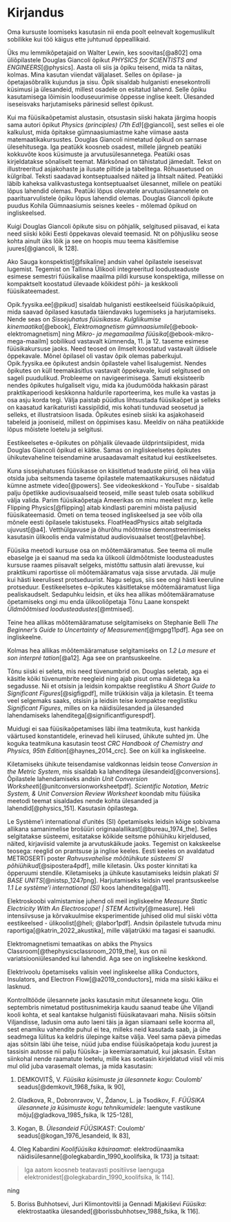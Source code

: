 # Kirjandus

\multicolsbegin

Oma kursuste loomiseks kasutasin nii enda poolt eelnevalt kogemuslikult sobilikke kui töö käigus ette juhtunud õppeallikaid.

Üks mu lemmikõpetajaid on Walter Lewin, kes soovitas[@a802] oma üliõpilastele Douglas Giancoli õpikut *PHYSICS for SCIENTISTS and ENGINEERS*[@physics]. Aasta oli siis \num{2020} ja õpiku teisend, mida ta näitas, kolmas. Mina kasutan viiendat väljalaset. Selles on õpilase- ja õpetajasõbralik kujundus ja sisu. Õpik sisaldab hulganisti enesekontrolli küsimusi ja ülesandeid, millest osadele on esitatud lahend. Selle õpiku kasutamisega lõimisin looduseuurimise õppesse inglise keelt. Ülesanded iseseisvaks harjutamiseks pärinesid sellest õpikust.

Kui ma füüsikaõpetamist alustasin, otsustasin siiski hakata järgima hoopis sama autori õpikut *Physics (principles) (7th Ed)*[@giancoli], sest selles ei ole kalkulust, mida õpitakse gümnaasiumiastme kahe viimase aasta matemaatikakursustes. Douglas Giancoli nimetatud õpikud on sarnase ülesehitusega. Iga peatükk koosneb osadest, millele järgneb peatüki kokkuvõte koos küsimuste ja arvutusülesannetega. Peatüki osas kirjeldatakse sõnaliselt teemat. Märksõnad on tähistatud jämedalt. Tekst on illustreeritud asjakohaste ja ilusate piltide ja tabelitega. Rõhuasetused on külgribal. Teksti saadavad kontseptuaalsed näited ja lihtsalt näited. Peatükki läbib kaheksa valikvastustega kontseptuaalset ülesannet, millele on peatüki lõpus lahendid olemas. Peatüki lõpus olevatele arvutusülesannetele on paarituarvulistele õpiku lõpus lahendid olemas. Douglas Giancoli õpikute puudus Kohila Gümnaasiumis seisnes keeles - mõlemad õpikud on ingliskeelsed.

Kuigi Douglas Giancoli õpikute sisu on põhjalik, selgitused piisavad, ei kata need siiski kõiki Eesti õppekavas olevaid teemasid. Nt on põhjusliku seose kohta ainult üks lõik ja see on hoopis muu teema käsitlemise juures[@giancoli, lk 128].

Ako Sauga konspektist[@fsikaline] andsin vahel õpilastele iseseisvat lugemist. Tegemist on Tallinna Ülikooli integreeritud loodusteaduste esimese semestri füüsikalise maailma pildi kursuse konspektiga, millesse on kompaktselt koostatud ülevaade kõikidest põhi- ja keskkooli füüsikateemadest.

Opik.fyysika.ee[@pikud] sisaldab hulganisti eestikeelseid füüsikaõpikuid, mida saavad õpilased kasutada täiendavaks lugemiseks ja harjutamiseks. Nende seas on *Sissejuhatus füüsikasse. Kulgliikumise kinemaatika*[@ebook], *Elektromagnetism gümnaasiumile*[@ebook-elektromagnetism] ning *Mikro- ja megamaailma füüsika*[@ebook-mikro-mega-maailm] sobilikud vastavalt kümnenda, 11. ja 12. taseme esimese füüsikakursuse jaoks. Need teosed on ilmselt koostatud vastavalt üldisele õppekavale. Mõnel õpilasel oli vastav õpik olemas paberkujul. Opik.fyysika.ee õpikutest andsin õpilastele vahel lisalugemist. Nendes õpikutes on küll teemakäsitlus vastavalt õppekavale, kuid selgitused on sageli puudulikud. Probleeme on navigeerimisega. Samuti eksisteerib nendes õpikutes hulgaliselt vigu, mida ka jõudumööda hakkasin pärast praktikaperioodi keskkonna haldurile raporteerima, kes mulle ka vastas ja osa asju korda tegi. Välja paistab püüdlus lihtsustada füüsikaõpet ja selleks on kaasatud karikaturisti kassipildid, mis kohati tunduvad seosetud ja selleks, et illustratsioon lisada. Õpikutes esineb siiski ka asjakohaseid tabeleid ja jooniseid, millest on õppimises kasu. Meeldiv on näha peatükkide lõpus mõistete loetelu ja selgitusi.

Eestikeelsetes e-õpikutes on põhjalik ülevaade üldprintsiipidest, mida Douglas Giancoli õpikud ei kätke. Samas on ingliskeelsetes õpikutes ühikutevaheline teisendamine arusaadavamalt esitatud kui eestikeelsetes.

Kuna sissejuhatuses füüsikasse on käsitletud teaduste piirid, oli hea välja otsida juba seitsmenda taseme õpilastele matemaatikakursuses näidatud kümne astmete video[@powers]. See videokeskkond - YouTube - sisaldab palju õpetlikke audiovisuaalseid teoseid, mille seast tuleb osata sobilikud välja valida. 
Parim füüsikaõpetaja Ameerikas on minu meelest mr.p, kelle Flipping Physics[@flipping] aitab kindlasti paremini mõista paljusid füüsikateemasid. Ometi on tema teosed ingliskeelsed ja see võib olla mõnele eesti õpilasele takistuseks. FloatHeadPhysics aitab selgitada ujuvust[@a4]. Vetthülgavuse ja õhurõhu mõõtmise demonstreerimiseks kasutasin ülikoolis enda valmistatud audiovisuaalset teost[@elavhbe].

Füüsika meetodi kursuse osa on mõõtemääramatus. See teema oli mulle ebaselge ja ei saanud ma seda ka ülikooli üldmõõtmiste loodusteadustes kursuse raames piisavalt selgeks, mistõttu sattusin alati ärevusse, kui praktikumi raportisse oli mõõtemääramatus vaja sisse arvutada. Jäi mulje kui hästi keerulisest protseduurist. Nagu selgus, siis see ongi hästi keeruline protseduur. Eestikeelsetes e-õpikutes käsitletakse mõõtemääramatust liiga pealiskaudselt. Sedapuhku leidsin, et üks hea allikas mõõtemääramatuse õpetamiseks ongi mu enda ülikooliõpetaja Tõnu Laane konspekt *Üldmõõtmised loodusteadustes*[@mtmised].

Teine hea allikas mõõtemääramatuse selgitamiseks on Stephanie Belli *The Beginner’s Guide to Uncertainty of Measurement*[@mgpg11pdf]. Aga see on ingliskeelne.

Kolmas hea allikas mõõtemääramatuse selgitamiseks on *1.2 La mesure et son interpré tation*[@a12]. Aga see on prantsuskeelne.

Tõnu siiski ei seleta, mis need tüvenumbrid on. Douglas seletab, aga ei käsitle kõiki tüvenumbrite reegleid ning ajab pisut oma näidetega ka segadusse. Nii et otsisin ja leidsin kompaktse reeglistiku *A Short Guide to Significant Figures*[@sigfigpdf], mille trükkisin välja ja kiletasin. Et teema veel selgemaks saaks, otsisin ja leidsin teise kompaktse reeglistiku *Significant Figures*, milles on ka näidisülesanded ja ülesanded lahendamiseks lahenditega[@significantfigurespdf].

Muidugi ei saa füüsikaõpetamises läbi ilma teatmikuta, kust hankida väärtused konstantidele, erinevad heli kiirused, ühikute suhted jm. Ühe koguka teatmikuna kasutasin teost *CRC Handbook of Chemistry and Physics, 95th Edition*[@haynes_2014_crc]. See on küll ka ingliskeelne.

Kiletamiseks ühikute teisendamise valdkonnas leidsin teose *Conversion in the Metric System*, mis sisaldab ka lahenditega ülesandeid[@conversions]. Õpilastele lahendamiseks andsin *Unit Conversion Worksheet*i[@unitconversionworksheetpdf]. *Scientific Notation, Metric System, & Unit Conversion Review Worksheet* koondab mitu füüsika meetodi teemat sisaldades nende kohta ülesanded ja lahendid[@physics_151]. Kasutasin õpilastega.

Le Système'i international d’unités
(SI) õpetamiseks leidsin kõige sobivama allikana samanimelise brošüüri originaalallikast[@bureau_1974_the]. Selles selgitatakse süsteemi, esitatakse kõikide seitsme põhiühiku kirjeldused, näited, kirjaviisid valemite ja arvutuskäikude jaoks. Tegemist on kakskeelse teosega: reeglid on prantsuse ja inglise keeles. Eesti keeles on avaldatud METROSERTi poster *Rahvusvahelise mõõtühikute süsteemi SI põhiühikud*[@sipostera4pdf], mille kiletasin. Üks poster kinnitati ka õpperuumi stendile. Kiletamiseks ja ühikute kasutamiseks leidsin plakati *SI BASE UNITS*[@nistsp_1247png]. Harjutamiseks leidsin veel prantsuskeelse *1.1 Le système'i international (SI)* koos lahenditega[@a11].

Elektroskoobi valmistamise juhend oli meil ingliskeelne *Measure Static Electricity With An Electroscope! | STEM Activity*[@measure]. Heli intensiivsuse ja kõrvakuulmise eksperimentide juhised olid mul siiski võtta eestikeelsed - ülikoolist[@heli; @labor1pdf]. Andsin õpilastele tutvuda minu raportiga[@katrin_2022_akustika], mille väljatrükki ma tagasi ei saanudki.

Elektromagnetismi temaatikas on abiks the Physics Classroom[@thephysicsclassroom_2019_the], kus on nii variatsiooniülesanded kui lahendid. Aga see on ingliskeelne keskkond.

Elektrivoolu õpetamiseks valisin veel ingliskeelse allika Conductors, Insulators, and Electron Flow[@a2019_conductors], mida ma siiski käiku ei lasknud.

Kontrolltööde ülesannete jaoks kasutasin mitut ülesannete kogu. Olin septembris nimetatud postitusnimekirja kaudu saanud teabe ühe Viljandi kooli kohta, et seal kantakse hulganisti füüsikatavaari maha. Niisiis sõitsin Viljandisse, ladusin oma auto laeni täis ja ägan siiamaani selle koorma all, sest enamiku vahendite puhul ei tea, milleks neid kasutada saab, ja ühe seadmega lülitus ka keldris ülepinge kaitse välja. Veel sama päeva pimedas ajas sõitsin läbi ühe teise, nüüd juba endise füüsikaõpetaja kodu juurest ja tassisin autosse nii palju füüsika- ja keemiaraamatuid, kui jaksasin. Esitan siinkohal nende raamatute loetelu, mille kas soetasin kirjeldatud viisil või mis mul olid juba varasemalt olemas, ja mida kasutasin:

1. DEMKOVITŠ, V. *Füüsika küsimuste ja ülesannete kogu*: Coulomb' seadus[@demkovit_1968_fsika, lk 90],

2. Gladkova, R., Dobronravov, V., Ždanov, L. ja Tsodikov, F. *FÜÜSIKA ülesannete ja küsimuste kogu tehnikumidele*: laengute vastikune mõju[@gladkova_1985_fsika, lk 125-128],

3. Kogan, B. *Ülesandeid FÜÜSIKAST*: Coulomb' seadus[@kogan_1976_lesandeid, lk 83],

4. Oleg Kabardini *Koolifüüsika käsiraamat*: elektrodünaamika näidisülesanne[@olegkabardin_1990_koolifsika, lk 173] ja tsitaat:

  > Iga aatom koosneb teatavasti positiivse laenguga elektronidest[@olegkabardin_1990_koolifsika, lk 114].
  
  ning
  
5. Boriss Buhhotsevi, Juri Klimontovitši ja Gennadi Mjakiševi *Füüsika*: elektrostaatika ülesanded[@borissbuhhotsev_1988_fsika, lk 116].

\multicolsend
